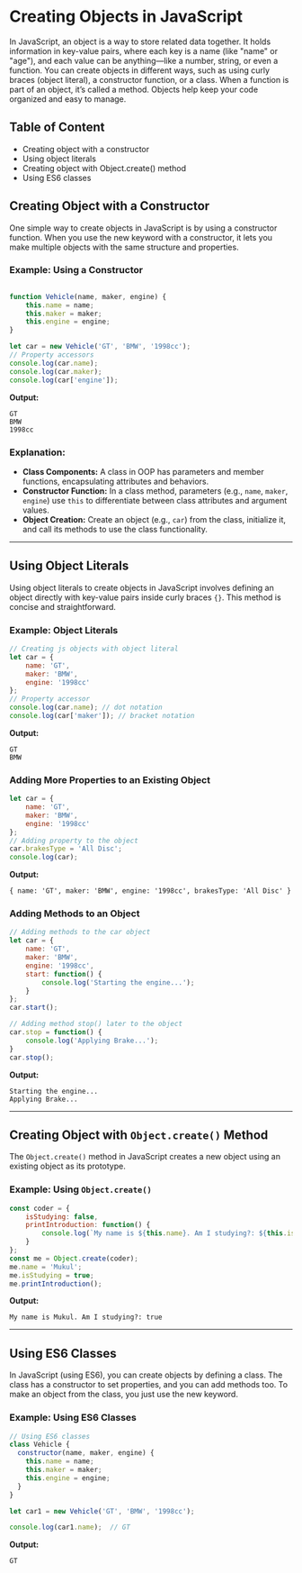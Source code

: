 # Creating Objects in JavaScript

In JavaScript, an object is a way to store related data together. It holds information in key-value pairs, where each key is a name (like "name" or "age"), and each value can be anything—like a number, string, or even a function. You can create objects in different ways, such as using curly braces (object literal), a constructor function, or a class. When a function is part of an object, it’s called a method. Objects help keep your code organized and easy to manage.

## Table of Content

- Creating object with a constructor
- Using object literals
- Creating object with Object.create() method
- Using ES6 classes

## Creating Object with a Constructor

One simple way to create objects in JavaScript is by using a constructor function. When you use the new keyword with a constructor, it lets you make multiple objects with the same structure and properties.

### Example: Using a Constructor

```js

function Vehicle(name, maker, engine) {
    this.name = name;
    this.maker = maker;
    this.engine = engine;
}

let car = new Vehicle('GT', 'BMW', '1998cc');
// Property accessors
console.log(car.name);
console.log(car.maker);
console.log(car['engine']);
```

**Output:**
```
GT
BMW
1998cc
```

### Explanation:
- **Class Components:** A class in OOP has parameters and member functions, encapsulating attributes and behaviors.
- **Constructor Function:** In a class method, parameters (e.g., `name`, `maker`, `engine`) use `this` to differentiate between class attributes and argument values.
- **Object Creation:** Create an object (e.g., `car`) from the class, initialize it, and call its methods to use the class functionality.

---

## Using Object Literals

Using object literals to create objects in JavaScript involves defining an object directly with key-value pairs inside curly braces `{}`. This method is concise and straightforward.

### Example: Object Literals

```js
// Creating js objects with object literal
let car = {
    name: 'GT',
    maker: 'BMW',
    engine: '1998cc'
};
// Property accessor
console.log(car.name); // dot notation
console.log(car['maker']); // bracket notation
```

**Output:**
```
GT
BMW
```

### Adding More Properties to an Existing Object

```js
let car = {
    name: 'GT',
    maker: 'BMW',
    engine: '1998cc'
};
// Adding property to the object
car.brakesType = 'All Disc';
console.log(car);
```

**Output:**
```
{ name: 'GT', maker: 'BMW', engine: '1998cc', brakesType: 'All Disc' }
```

### Adding Methods to an Object

```js
// Adding methods to the car object
let car = {
    name: 'GT',
    maker: 'BMW',
    engine: '1998cc',
    start: function() {
        console.log('Starting the engine...');
    }
};
car.start();

// Adding method stop() later to the object
car.stop = function() {
    console.log('Applying Brake...');  
}
car.stop();
```

**Output:**
```
Starting the engine...
Applying Brake...
```

---

## Creating Object with `Object.create()` Method

The `Object.create()` method in JavaScript creates a new object using an existing object as its prototype.

### Example: Using `Object.create()`

```js
const coder = {
    isStudying: false,
    printIntroduction: function() {
        console.log(`My name is ${this.name}. Am I studying?: ${this.isStudying}`);
    }
};
const me = Object.create(coder);
me.name = 'Mukul';
me.isStudying = true;
me.printIntroduction();
```

**Output:**
```
My name is Mukul. Am I studying?: true
```

---

## Using ES6 Classes

In JavaScript (using ES6), you can create objects by defining a class. The class has a constructor to set properties, and you can add methods too. To make an object from the class, you just use the new keyword.

### Example: Using ES6 Classes

```js
// Using ES6 classes
class Vehicle {
  constructor(name, maker, engine) {
    this.name = name;
    this.maker = maker;
    this.engine = engine;
  }
}

let car1 = new Vehicle('GT', 'BMW', '1998cc');

console.log(car1.name);  // GT
```

**Output:**
```
GT
```
